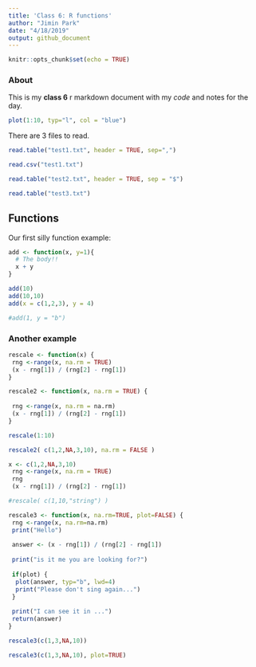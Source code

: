 ```yaml
---
title: 'Class 6: R functions'
author: "Jimin Park"
date: "4/18/2019"
output: github_document
---
```


```r
knitr::opts_chunk$set(echo = TRUE)
```
### About
This is my **class 6** r markdown document with my *code* and notes for the day.

```r
plot(1:10, typ="l", col = "blue")
```
There are 3 files to read.

```r
read.table("test1.txt", header = TRUE, sep=",")
```
```r
read.csv("test1.txt")
```
```r
read.table("test2.txt", header = TRUE, sep = "$")
```

```r
read.table("test3.txt")
```

## Functions

Our first silly function example:

```r
add <- function(x, y=1){
  # The body!!
  x + y
}
```
```r
add(10)
add(10,10)
add(x = c(1,2,3), y = 4)
```

```r
#add(1, y = "b")
```

### Another example

```r
rescale <- function(x) {
 rng <-range(x, na.rm = TRUE)
 (x - rng[1]) / (rng[2] - rng[1])
}
```

```r
rescale2 <- function(x, na.rm = TRUE) {
  
 rng <-range(x, na.rm = na.rm)
 (x - rng[1]) / (rng[2] - rng[1])
}
```

```r
rescale(1:10)
```

```r
rescale2( c(1,2,NA,3,10), na.rm = FALSE )

```
```r
x <- c(1,2,NA,3,10)
 rng <-range(x, na.rm = TRUE)
 rng
 (x - rng[1]) / (rng[2] - rng[1])
```

```r
#rescale( c(1,10,"string") )
```

```r
rescale3 <- function(x, na.rm=TRUE, plot=FALSE) {
 rng <-range(x, na.rm=na.rm)
 print("Hello")
 
 answer <- (x - rng[1]) / (rng[2] - rng[1])
 
 print("is it me you are looking for?")
 
 if(plot) {
  plot(answer, typ="b", lwd=4)
  print("Please don't sing again...")
 }
 
 print("I can see it in ...")
 return(answer)
}
```

```r
rescale3(c(1,3,NA,10))
```

```r
rescale3(c(1,3,NA,10), plot=TRUE)
```






